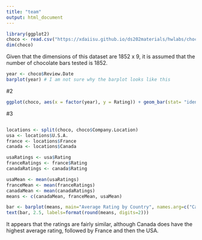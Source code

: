 ```yaml
---
title: "team"
output: html_document
---
```


```r
library(ggplot2)
choco <- read.csv("https://xdaiisu.github.io/ds202materials/hwlabs/choco.csv")
dim(choco)

```

Given that the dimensions of this dataset are 1852 x 9, it is assumed that the number of chocolate bars tested is 1852.

```r
year <- choco$Review.Date
barplot(year) # I am not sure why the barplot looks like this

```

#2
```r
ggplot(choco, aes(x = factor(year), y = Rating)) + geom_bar(stat= "identity")
```
#3 
```r

```



```r
locations <- split(choco, choco$Company.Location)
usa <- locations$U.S.A.
france <- locations$France
canada <- locations$Canada

usaRatings <- usa$Rating
franceRatings <- france$Rating
canadaRatings <- canada$Rating

usaMean <- mean(usaRatings)
franceMean <- mean(franceRatings)
canadaMean <- mean(canadaRatings)
means <- c(canadaMean, franceMean, usaMean)

bar <- barplot(means, main="Average Rating by Country", names.arg=c("Canada", "France", "USA"), ylim = c(0, 4), ylab = "Avg Rating (out of 5.0)", col=c("lightblue", "mistyrose", "lavender"))
text(bar, 2.5, labels=format(round(means, digits=2)))
```

It appears that the ratings are fairly similar, although Canada does have the highest average rating, followed by France and then the USA.